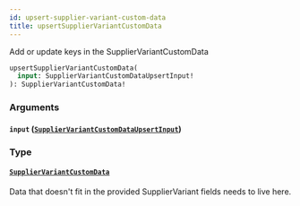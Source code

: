 ```yaml
---
id: upsert-supplier-variant-custom-data
title: upsertSupplierVariantCustomData
---
```



Add or update keys in the SupplierVariantCustomData


```graphql
upsertSupplierVariantCustomData(
  input: SupplierVariantCustomDataUpsertInput!
): SupplierVariantCustomData!

```


### Arguments

#### `input` ([`SupplierVariantCustomDataUpsertInput`](/developers/supplier-apis/supply-api/graphql/reference/inputs/supplier-variant-custom-data-upsert-input))




### Type

#### [`SupplierVariantCustomData`](/developers/supplier-apis/supply-api/graphql/reference/objects/supplier-variant-custom-data) 

Data that doesn't fit in the provided SupplierVariant fields needs to live here.




